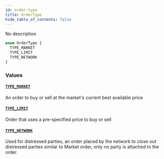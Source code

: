 ```yaml
---
id: order-type
title: OrderType
hide_table_of_contents: false
---
```



No description

```graphql
enum OrderType {
  TYPE_MARKET
  TYPE_LIMIT
  TYPE_NETWORK
}
```


### Values

#### [`TYPE_MARKET`](#)

An order to buy or sell at the market's current best available price


#### [`TYPE_LIMIT`](#)

Order that uses a pre-specified price to buy or sell


#### [`TYPE_NETWORK`](#)

Used for distressed parties, an order placed by the network to close out distressed parties
similar to Market order, only no party is attached to the order.




